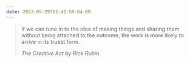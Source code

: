 ```yaml
---
date: 2023-05-29T12:42:50-04:00
---
```

> If we can tune in to the idea of making things and sharing them without being attached to the outcome, the work is more likely to arrive in its truest form.
>
> *The Creative Act by Rick Rubin*